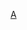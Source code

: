{{Navbox
|name= 金馬獎最佳男主角
|titlestyle = background: #eedd82
|groupstyle = background: #eee8aa
|title= [[金馬獎]][[金馬獎最佳男主角|最佳男主角]]
|listclass= hlist hlist-hyphen
|image = 
|above = 
|group1 = 1960年代
|list1 = 
* 1962 [[王引]]
* 1963 [[唐菁]]
* 1965 [[葛香亭]]
* 1966 [[趙雷 (演員)|趙雷]]
* 1967 [[歐威]]
* 1968 [[崔福生]] 
* 1969 [[楊群 (演員)|楊群]]

|group2 = 1970年代
|list2 = 
* 1970 [[葛香亭]]
* 1971 [[王引]]
* 1972 [[歐威]]
* 1973 [[楊群 (演員)|楊群]]
* 1975 [[秦祥林]]
* 1976 [[常楓]]
* 1977 [[秦祥林]]
* 1978 [[秦漢 (演員)|秦漢]]
* 1979 [[柯俊雄]]

|group3 = 1980年代
|list3 = 
* 1980 [[王冠雄]]
* 1981 [[譚詠麟]]
* 1982 [[艾迪 (演員)|艾迪]]
* 1983 [[孫越 (演員)|孫越]]
* 1984 [[李修賢]]
* 1985 [[周潤發]]
* 1986 [[狄龙]]
* 1987 [[周潤發]]
* 1988 [[萬梓良]]
* 1989 [[陳松勇]]

|group4 = 1990年代
|list4 = 
* 1990 [[梁家輝]]
* 1991 [[郎雄]]
* 1992 [[成龍]]
* 1993 [[成龍]]
* 1994 [[梁朝偉]]
* 1995 [[林揚]]
* 1996 [[夏雨 (中国大陆)|夏雨]]
* 1997 [[謝君豪]]
* 1998 [[洛桑群培]]
* 1999 [[柯俊雄]]

|group5 = 2000年代
|list5 = 
* 2000 [[吳鎮宇]]
* 2001 [[刘烨 (演员)|劉燁]]
* 2002 [[黎明]]
* 2003 [[梁朝偉]]
* 2004 [[劉德華]]
* 2005 [[郭富城]]
* 2006 [[郭富城]]
* 2007 [[梁朝偉]]
* 2008 [[张涵予]]
* 2009 [[黄渤]]、[[張家輝]]

|group6 = 2010年代
|list6 = 
* 2010 [[阮經天]]
* 2011 [[劉德華]]
* 2012 [[劉青雲]]
* 2013 [[李康生]]
* 2014 [[陳建斌]]
* 2015 [[冯小刚|馮小剛]]
* 2016 [[范偉]]
* 2017 [[涂們|-{涂}-們]]
* 2018 [[徐崢]]
* 2019 [[陳以文 (導演)|陳以文]]

|group7 = 2020年代
|list7 = 
* 2020 [[莫子儀]]
* 2021 [[張震 (演員)|張震]] 

}}<noinclude>
[[Category:金馬獎模板|A]]
[[Category:金馬獎最佳男主角獲得者| ]]
[[Category:金馬獎最佳男主角獲獎電影| ]]
</noinclude>